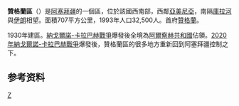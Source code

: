 {{Infobox settlement
| name                            = 贊格蘭區
| type                            = [[阿塞拜疆行政区划|区]]
| image_map = Zangilan District in Azerbaijan 2021.svg
| map_caption                     = 在阿塞拜疆的位置
| parts_type                      = 定居点<ref name="preslib">{{cite web |url=https://files.preslib.az/projects/azerbaijan/gl2.pdf |title=İnzibati-ərazi vahidləri |author=<!--Not stated--> |date= |website=preslib.az |publisher= |access-date=28 February 2021 |quote= |archive-date=2021-05-12 |archive-url=https://web.archive.org/web/20210512173320/https://files.preslib.az/projects/azerbaijan/gl2.pdf |dead-url=no }}</ref>
| parts                           = 85
| established_title               = 建立
| established_date                = 1930-08-08
| subdivision_type                = [[国家|国家]]
| subdivision_name = {{flag|Azerbaijan}}
| subdivision_type1               = [[阿塞拜疆行政区划|经济区]]
| subdivision_name1               = Eastern Zangezur
| population_as_of = {{tsl|en|Census in Azerbaijan||2020}}
| population_total                = 45200
| population_footnotes            = <ref name="statgov">{{cite web |url=https://www.stat.gov.az/source/demoqraphy/ap/az/population_2020.zip |title=Population of Azerbaijan |author=<!--Not stated--> |date= |website=stat.gov.az |publisher=[[阿塞拜疆国家统计委员会|State Statistics Committee]] |access-date=22 February 2021 |quote= |archive-date=2020-06-30 |archive-url=https://web.archive.org/web/20200630134755/https://www.stat.gov.az/source/demoqraphy/ap/az/population_2020.zip |dead-url=no }}</ref>
| area_total_km2                  = 730
| population_density_km2          = auto
| postal_code                     = 6401
| seat_type = 首府
| seat                            = [[贊格蘭|贊格蘭]]
| leader_title                    = 区长
| leader_name                     = Ramiz Hasanov
| timezone = [[阿塞拜疆标准时间|AZT]]
| utc_offset = +4
| website = {{URL|zengilan-ih.gov.az}}
}}
'''贊格蘭區'''（{{lang-az|Zəngilan rayonu}}）是[[阿塞拜疆|阿塞拜疆]]的一個區，位於該國西南部，西鄰[[亞美尼亞|亞美尼亞]]，南隔[[庫拉河|庫拉河]]與[[伊朗|伊朗]]相望。面積707平方公里，1993年人口32,500人。首府[[贊格蘭|贊格蘭]]。

1930年建區。[[納戈爾諾-卡拉巴赫戰爭|納戈爾諾-卡拉巴赫戰爭]]爆發後全境為[[阿爾察赫共和國|阿爾察赫共和國]]佔領。[[2020年納戈爾諾-卡拉巴赫戰爭|2020年納戈爾諾-卡拉巴赫戰爭]]爆發後，贊格蘭區的很多地方重新回到阿塞拜疆控制之下。

==参考资料==
{{refs}}

{{coord|display=title}}
{{亞塞拜然行政區劃}}
{{normdaten}}

[[Category:阿塞拜疆行政區劃|Z]]
{{Azerbaijan-geo-stub}}